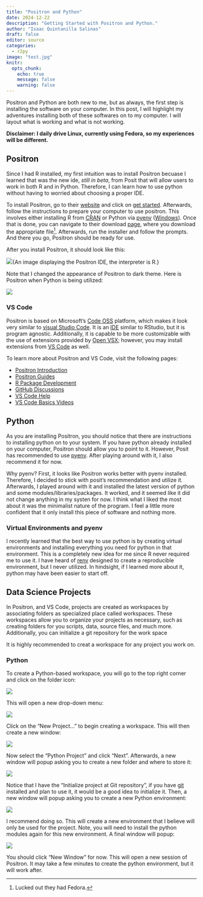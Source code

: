 ```yaml
---
title: "Positron and Python"
date: 2024-12-22
description: "Getting Started with Positron and Python."
author: "Isaac Quintanilla Salinas"
draft: false
editor: source
categories: 
  - r2py
image: "test.jpg"
knitr:
  opts_chunk: 
    echo: true
    message: false
    warning: false
---
```


Positron and Python are both new to me, but as always, the first step is installing the software on your computer. In this post, I will highlight my adventures installing both of these softwares on to my computer. I will layout what is working and what is not working. 

**Disclaimer: I daily drive Linux, currently using Fedora, so my experiences will be different.**

## Positron

Since I had R installed, my first intuition was to install Positron becuase I learned that was the new ide, *still in beta*, from Posit that will allow users to work in both R and in Python. Therefore, I can learn how to use python without having to worried about choosing a proper IDE. 

To install Positron, go to their [website](https://positron.posit.co) and click on [get started](https://positron.posit.co/start.html). Afterwards, follow the instructions to prepare your computer to use positron. This involves either installing R from [CRAN](https://cloud.r-project.org/) or Python via [pyenv](https://github.com/pyenv/pyenv) ([Windows](https://github.com/pyenv-win/pyenv-win)). Once that is done, you can navigate to their download [page](https://positron.posit.co/download.html), where you download the appropriate file^[Lucked out they had Fedora.]. Afterwards, run the installer and follow the prompts. And there you go, Positron should be ready for use.

After you install Positron, it should look like this:

![](img/Screenshot%20From%202024-12-26%2014-35-49.png){An image displaying the Positron IDE, the interpreter is R.}

Note that I changed the appearance of Positron to dark theme. Here is Positron when Python is being utilized:

![](img/Screenshot%20From%202024-12-26%2014-36-00.png){fig-alt="An image displaying the Positron IDE, the interpreter is Python."}


### VS Code

Positron is based on Microsoft's [Code OSS](https://github.com/microsoft/vscode) platform, which makes it look very similar to [visual Studio Code](https://code.visualstudio.com/). It is an [IDE](https://en.wikipedia.org/wiki/Integrated_development_environment) similar to RStudio, but it is program agnostic. Additionally, it is capable to be more customizable with the use of extensions provided by [Open VSX](https://open-vsx.org/); however, you may install extensions from [VS Code](https://marketplace.visualstudio.com/vscode) as well.

To learn more about Positron and VS Code, visit the following pages:

  - [Positron Introduction](https://youtu.be/8uRcB34Hhsw?si=ZbycZdtjZ_cvnOJv)
  - [Positron Guides](https://positron.posit.co/add-to-path.html)
  - [R Package Development](https://blog.stephenturner.us/p/r-package-development-in-positron)
  - [GitHub Discussions](https://github.com/posit-dev/positron/discussions)
  - [VS Code Help](https://code.visualstudio.com/docs/introvideos/basics)
  - [VS Code Basics Videos](https://code.visualstudio.com/docs/getstarted/introvideos)


## Python

As you are installing Positron, you should notice that there are instructions to installing python on to your system. If you have python already installed on your computer, Positron should allow you to point to it. However, Posit has recommended to use [pyenv](https://github.com/pyenv/pyenv). After playing around with it, I also recommend it for now.

Why pyenv? First, it looks like Positron works better with pyenv installed. Therefore, I decided to stick with posit's recommendation and utilize it. Afterwards, I played around with it and installed the latest version of python and some modules/libraries/packages. It worked, and it seemed like it did not change anything in my systen for now. I think what I liked the most about it was the minimalist nature of the program. I feel a little more confident that it only install this piece of software and nothing more. 

### Virtual Environments and pyenv

I recently learned that the best way to use python is by creating virtual environments and installing everything you need for python in that environment. This is a completely new idea for me since R never required me to use it. I have heard of [renv](https://rstudio.github.io/renv/articles/renv.html) designed to create a reproducible environment, but I never utilized. In hindsight, if I learned more about it, python may have been easier to start off.

## Data Science Projects


In Positron, and VS Code, projects are created as workspaces by associating folders as specialized place called workspaces. These workspaces allow you to organize your projects as necessary, such as creating folders for you scripts, data, source files, and much more. Additionally, you can initialize a git repository for the work space 

It is highly recommended to creat a workspace for any project you work on.

### Python

To create a Python-based workspace, you will go to the top right corner and click on the folder icon:

![](img/Screenshot%20From%202024-12-25%2014-36-21.png)

This will open a new drop-down menu:

![](img/Screenshot%20From%202024-12-26%2014-38-04.png)

Click on the "New Project..." to begin creating a workspace. This will then create a new window:

![](img/Screenshot%20From%202024-12-26%2014-38-21.png)

Now select the "Python Project" and click "Next". Afterwards, a new window will popup asking you to create a new folder and where to store it:

![](img/Screenshot%20From%202024-12-26%2014-38-57.png)

Notice that I have the "Initialize project at Git repository", if you have [git](https://git-scm.com/) installed and plan to use it, it would be a good idea to initialize it. Then, a new window will popup asking you to create a new Python environment:

![](img/Screenshot%20From%202024-12-26%2014-39-29.png)

I recommend doing so. This will create a new environment that I believe will only be used for the project. Note, you will need to install the python modules again for this new environment. A final window will popup:

![](img/Screenshot%20From%202024-12-26%2014-39-50.png)

You should click "New Window" for now. This will open a new session of Positron. It may take a few minutes to create the python environment, but it will work after.

